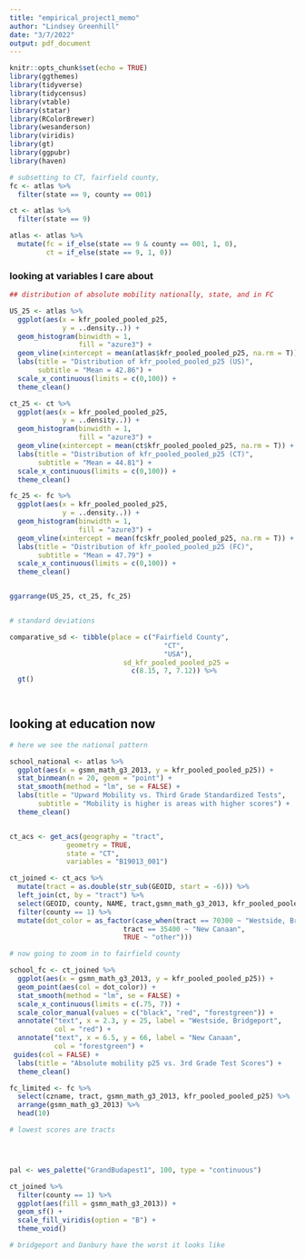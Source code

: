 ```yaml
---
title: "empirical_project1_memo"
author: "Lindsey Greenhill"
date: "3/7/2022"
output: pdf_document
---
```


```r
knitr::opts_chunk$set(echo = TRUE)
library(ggthemes)
library(tidyverse)
library(tidycensus)
library(vtable)
library(statar)
library(RColorBrewer)
library(wesanderson)
library(viridis)
library(gt)
library(ggpubr)
library(haven)

# subsetting to CT, fairfield county, 
fc <- atlas %>%
  filter(state == 9, county == 001)

ct <- atlas %>%
  filter(state == 9)

atlas <- atlas %>%
  mutate(fc = if_else(state == 9 & county == 001, 1, 0),
         ct = if_else(state == 9, 1, 0))
```

### looking at variables I care about

```r

## distribution of absolute mobility nationally, state, and in FC

US_25 <- atlas %>%
  ggplot(aes(x = kfr_pooled_pooled_p25,
             y = ..density..)) +
  geom_histogram(binwidth = 1,
                 fill = "azure3") +
  geom_vline(xintercept = mean(atlas$kfr_pooled_pooled_p25, na.rm = T)) +
  labs(title = "Distribution of kfr_pooled_pooled_p25 (US)",
       subtitle = "Mean = 42.86") +
  scale_x_continuous(limits = c(0,100)) +
  theme_clean()

ct_25 <- ct %>%
  ggplot(aes(x = kfr_pooled_pooled_p25,
             y = ..density..)) +
  geom_histogram(binwidth = 1,
                 fill = "azure3") +
  geom_vline(xintercept = mean(ct$kfr_pooled_pooled_p25, na.rm = T)) +
  labs(title = "Distribution of kfr_pooled_pooled_p25 (CT)",
       subtitle = "Mean = 44.81") +
  scale_x_continuous(limits = c(0,100)) +
  theme_clean()

fc_25 <- fc %>%
  ggplot(aes(x = kfr_pooled_pooled_p25,
             y = ..density..)) +
  geom_histogram(binwidth = 1,
                 fill = "azure3") +
  geom_vline(xintercept = mean(fc$kfr_pooled_pooled_p25, na.rm = T)) +
  labs(title = "Distribution of kfr_pooled_pooled_p25 (FC)",
       subtitle = "Mean = 47.79") +
  scale_x_continuous(limits = c(0,100)) +
  theme_clean()


ggarrange(US_25, ct_25, fc_25)


# standard deviations

comparative_sd <- tibble(place = c("Fairfield County",
                                      "CT",
                                      "USA"),
                            sd_kfr_pooled_pooled_p25 = 
                              c(8.15, 7, 7.12)) %>%
  gt()

  
```


## looking at education now

```r

# here we see the national pattern

school_national <- atlas %>%
  ggplot(aes(x = gsmn_math_g3_2013, y = kfr_pooled_pooled_p25)) +
  stat_binmean(n = 20, geom = "point") +
  stat_smooth(method = "lm", se = FALSE) +
  labs(title = "Upward Mobility vs. Third Grade Standardized Tests",
       subtitle = "Mobility is higher is areas with higher scores") +
  theme_clean()


ct_acs <- get_acs(geography = "tract",
              geometry = TRUE,
              state = "CT",
              variables = "B19013_001")

ct_joined <- ct_acs %>%
  mutate(tract = as.double(str_sub(GEOID, start = -6))) %>%
  left_join(ct, by = "tract") %>%
  select(GEOID, county, NAME, tract,gsmn_math_g3_2013, kfr_pooled_pooled_p25) %>%
  filter(county == 1) %>%
  mutate(dot_color = as_factor(case_when(tract == 70300 ~ "Westside, Bridgeport",
                            tract == 35400 ~ "New Canaan",
                            TRUE ~ "other")))

# now going to zoom in to fairfield county

school_fc <- ct_joined %>%
  ggplot(aes(x = gsmn_math_g3_2013, y = kfr_pooled_pooled_p25)) +
  geom_point(aes(col = dot_color)) +
  stat_smooth(method = "lm", se = FALSE) +
  scale_x_continuous(limits = c(.75, 7)) +
  scale_color_manual(values = c("black", "red", "forestgreen")) +
  annotate("text", x = 2.3, y = 25, label = "Westside, Bridgeport",
           col = "red") +
  annotate("text", x = 6.5, y = 66, label = "New Canaan",
           col = "forestgreen") +
 guides(col = FALSE) +
  labs(title = "Absolute mobility p25 vs. 3rd Grade Test Scores") +
  theme_clean()

fc_limited <- fc %>%
  select(czname, tract, gsmn_math_g3_2013, kfr_pooled_pooled_p25) %>%
  arrange(gsmn_math_g3_2013) %>%
  head(10) 

# lowest scores are tracts 




pal <- wes_palette("GrandBudapest1", 100, type = "continuous")

ct_joined %>%
  filter(county == 1) %>%
  ggplot(aes(fill = gsmn_math_g3_2013)) +
  geom_sf() +
  scale_fill_viridis(option = "B") +
  theme_void()

# bridgeport and Danbury have the worst it looks like
```

